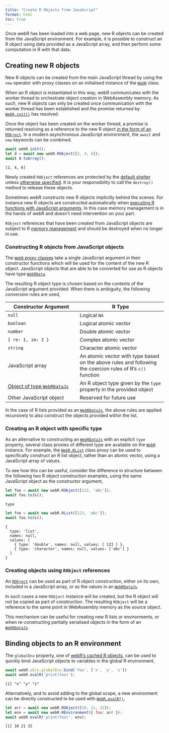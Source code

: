 ```yaml
---
title: "Create R Objects from JavaScript"
format: html
toc: true
---
```


Once webR has been loaded into a web page, new R objects can be created from the JavaScript environment. For example, it is possible to construct an R object using data provided as a JavaScript array, and then perform some computation in R with that data.

## Creating new R objects

New R objects can be created from the main JavaScript thread by using the `new` operator with proxy classes on an initialised instance of the [`WebR`](api/js/classes/WebR.WebR.md) class.

When an R object is instantiated in this way, webR communicates with the worker thread to orchestrate object creation in WebAssembly memory. As such, new R objects can only be created once communication with the worker thread has been established and the promise returned by [`WebR.init()`](api/js/classes/WebR.WebR.md#init) has resolved.

Once the object has been created on the worker thread, a promise is returned resolving as a reference to the new R object [in the form of an `RObject`](objects.qmd). In a modern asynchronous JavaScript environment, the `await` and `new` keywords can be combined.

``` javascript
await webR.init();
let d = await new webR.RObject([2, 4, 6]);
await d.toArray();
```

    [2, 4, 6]

Newly created `RObject` references are protected by the [default shelter](objects.qmd#the-default-shelter) unless [otherwise specified](objects.html#working-with-multiple-shelters). It is your responsibility to call the `destroy()` method to release these objects.

Sometimes webR constructs new R objects implicitly behind the scenes. For instance new R objects are constructed automatically when [executing R functions with JavaScript arguments](convert-r-to-js.qmd#exec-r). In this case memory management is in the hands of webR and doesn't need intervention on your part.

::: callout-warning
`RObject` references that have been created from JavaScript objects are subject to R [memory management](objects.qmd#memory-management) and should be destroyed when no longer in use.
:::

### Constructing R objects from JavaScript objects

The [`WebR` proxy classes](api/js/classes/WebR.WebR.md#properties) take a single JavaScript argument in their constructor functions which will be used for the content of the new R object. JavaScript objects that are able to be converted for use as R objects have type [`WebRData`](api/js/modules/RObject.md#webrdata).

The resulting R object type is chosen based on the contents of the JavaScript argument provided. When there is ambiguity, the following conversion rules are used,

| Constructor Argument                                                       | R Type                                                                                                     |
|---------------------------------|---------------------------------------|
| `null`                                                                     | Logical `NA`                                                                                               |
| `boolean`                                                                  | Logical atomic vector                                                                                      |
| `number`                                                                   | Double atomic vector                                                                                       |
| `{ re: 1, im: 2 }`                                                         | Complex atomic vector                                                                                      |
| `string`                                                                   | Character atomic vector                                                                                    |
| JavaScript array                                                           | An atomic vector with type based on the above rules and following the coercion rules of R's `c()` function |
| [Object of type `WebRDataJs`](convert-r-to-js.qmd#serialising-r-objects) | An R object type given by the `type` property in the provided object                                       |
| Other JavaScript object                                                    | Reserved for future use                                                                                    |

In the case of R lists provided as an [`WebRDataJs`](api/js/modules/RObject.md#webrdatajs), the above rules are applied recursively to also construct the objects provided within the list.

### Creating an R object with specific type

As an alternative to constructing an [`WebRDataJs`](api/js/modules/RObject.md#webrdatajs) with an explicit `type` property, several class proxies of different type are available on the [`WebR`](api/js/classes/WebR.WebR.md) instance. For example, the [`WebR.RList`](api/js/classes/WebR.WebR.md#rlist) class proxy can be used to specifically construct an R list object, rather than an atomic vector, using a JavaScript array of values.

To see how this can be useful, consider the difference in structure between the following two R object construction examples, using the same JavaScript object as the constructor argument,

``` javascript
let foo = await new webR.RObject([123, 'abc']);
await foo.toJs();
```

    { type: 'character', names: null, values: ['123', 'abc'] }

``` javascript
let foo = await new webR.RList([123, 'abc']);
await foo.toJs();
```

    {
      type: 'list',
      names: null,
      values: [
        { type: 'double', names: null, values: [ 123 ] },
        { type: 'character', names: null, values: ['abc'] }
      ]
    }

### Creating objects using `RObject` references

An [`RObject`](api/js/classes/RWorker.RObject.md) can be used as part of R object construction, either on its own, included in a JavaScript array, or as the values in an [`WebRDataJs`](api/js/modules/RObject.md#webrdatajs).

In such cases a new `RObject` instance will be created, but the R object will not be copied as part of construction. The resulting `RObject` will be a reference to the same point in WebAssembly memory as the source object.

This mechanism can be useful for creating new R lists or environments, or when re-constructing partially serialised objects in the form of an [`WebRDataJs`](api/js/modules/RObject.md#webrdatajs).

## Binding objects to an R environment

The `globalEnv` property, one of [webR's cached R objects](convert-r-to-js.qmd#cached-r-objects), can be used to quickly bind JavaScript objects to variables in the global R environment,

``` javascript
await webR.objs.globalEnv.bind('foo', ['x', 'y', 'z'])
await webR.evalR('print(foo)');
```

    [1] "x" "y" "z"

Alternatively, and to avoid adding to the global scope, a new environment can be directly constructed to be used with [`WebR.evalR()`](api/js/classes/WebR.WebR.md#evalr),

``` javascript
let arr = await new webR.RObject([10, 21, 32]);
let env = await new webR.REnvironment({ foo: arr });
await webR.evalR('print(foo)', env);
```

    [1] 10 21 32

